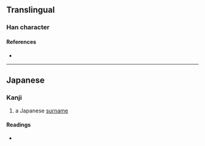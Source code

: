 {{character info}}
==Translingual==

===Han character===
{{Han char|rn=75|rad=木|as=15|sn=19|four=|canj=DHTN|ids=⿰木箭}}

====References====
* {{Han ref|kx=0561.111|hdz=21314.051|uh=6AE4|ud=27364}}

----

==Japanese==

===Kanji===
{{ja-kanji|grade=|rs=木15}}

# a Japanese [[surname]]

====Readings====
* {{ja-readings|on=[[せん]] (sen)|kun=[[たも]] (tamo)}}